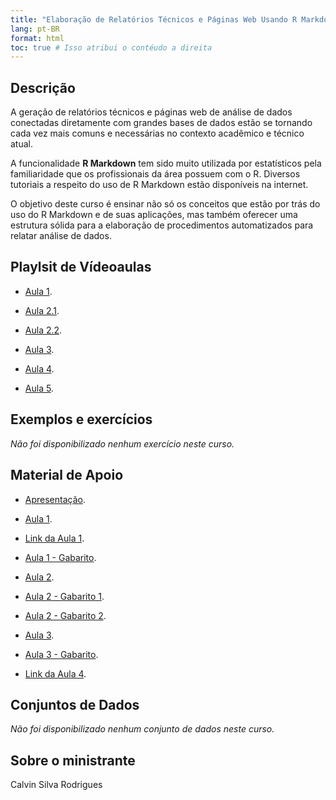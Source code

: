 ```yaml
---
title: "Elaboração de Relatórios Técnicos e Páginas Web Usando R Markdown"
lang: pt-BR
format: html
toc: true # Isso atribui o contéudo a direita
---
```


## Descrição

A geração de relatórios técnicos e páginas web de análise de dados conectadas diretamente com grandes bases de dados estão se tornando cada vez mais comuns e necessárias no contexto acadêmico e técnico atual.

A funcionalidade **R Markdown** tem sido muito utilizada por estatísticos pela familiaridade que os profissionais da área possuem com o R. Diversos tutoriais a respeito do uso de R Markdown estão disponíveis na internet.

O objetivo deste curso é ensinar não só os conceitos que estão por trás do uso do R Markdown e de suas aplicações, mas também oferecer uma estrutura sólida para a elaboração de procedimentos automatizados para relatar análise de dados.

## Playlsit de Vídeoaulas

  - [Aula	1](https://youtu.be/rqEqkDEXjNA){target="_blank" rel="noopener noreferrer"}.
  
  - [Aula	2.1](https://youtu.be/BiGaWVX2lik){target="_blank" rel="noopener noreferrer"}.
  
  - [Aula	2.2](https://youtu.be/JqR3flKhPIc){target="_blank" rel="noopener noreferrer"}.
  
  - [Aula	3](https://youtu.be/cCiNcEA1iUw){target="_blank" rel="noopener noreferrer"}.
  
  - [Aula	4](https://youtu.be/B5yl880J94k){target="_blank" rel="noopener noreferrer"}.
  
  - [Aula	5](https://youtu.be/z4PrhZXAevM){target="_blank" rel="noopener noreferrer"}.

## Exemplos e exercícios

*Não foi disponibilizado nenhum exercício neste curso.*

## Material de Apoio

  - [Apresentação](../Elaboracao de Relatorios Tecnicos e Paginas Web Usando R Markdown/Apresentação minicurso.pdf){target="_blank" rel="noopener noreferrer"}.
  
  - [Aula	1](../Elaboracao de Relatorios Tecnicos e Paginas Web Usando R Markdown/Aula1Gabarito.pdf){target="_blank" rel="noopener noreferrer"}.
  
  - [Link da Aula	1](../Elaboracao de Relatorios Tecnicos e Paginas Web Usando R Markdown/link1.txt){target="_blank" rel="noopener noreferrer"}.
  
  - [Aula	1 - Gabarito](../Elaboracao de Relatorios Tecnicos e Paginas Web Usando R Markdown/Aula1Gabarito.Rmd){target="_blank" rel="noopener noreferrer"}.
  
  - [Aula	2](../Elaboracao de Relatorios Tecnicos e Paginas Web Usando R Markdown/Aula2Gabarito.pdf){target="_blank" rel="noopener noreferrer"}.
  
  - [Aula	2 - Gabarito 1](../Elaboracao de Relatorios Tecnicos e Paginas Web Usando R Markdown/A2Gab.txt){target="_blank" rel="noopener noreferrer"}.
  
  - [Aula	2 - Gabarito 2](../Elaboracao de Relatorios Tecnicos e Paginas Web Usando R Markdown/Aula2GabaritoHTML.Rmd){target="_blank" rel="noopener noreferrer"}.
  
  - [Aula	3](../Elaboracao de Relatorios Tecnicos e Paginas Web Usando R Markdown/Aula3.pdf){target="_blank" rel="noopener noreferrer"}.
  
  - [Aula	3 - Gabarito](../Elaboracao de Relatorios Tecnicos e Paginas Web Usando R Markdown/Aula3.Rmd){target="_blank" rel="noopener noreferrer"}.
  
  - [Link da Aula	4](../Elaboracao de Relatorios Tecnicos e Paginas Web Usando R Markdown/link4.txt){target="_blank" rel="noopener noreferrer"}.
  


## Conjuntos de Dados

*Não foi disponibilizado nenhum conjunto de dados neste curso.*

## Sobre o ministrante

Calvin Silva Rodrigues
